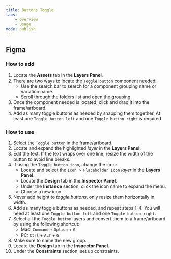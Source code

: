 ```yaml
---
title: Buttons Toggle
tabs:
    - Overview
    - Usage
mode: publish
---
```



## Figma


### How to add

1. Locate the **Assets** tab in the **Layers Panel**.
2. There are two ways to locate the `Toggle button` component needed: 
   	* Use the search bar to search for a component grouping name or variation name.
  	* Scroll through the folders list and open the grouping.
3. Once the component needed is located, click and drag it into the frame/artboard. 
4. Add as many toggle buttons as needed by snapping them together. At least one `Toggle button left` and one `Toggle button right` is required.


### How to use

1. Select the `Toggle button` in the frame/artboard. 
2. Locate and expand the highlighted *layer* in the **Layers Panel**.
3. Edit the text. If the text wraps over one line, resize the width of the button to avoid line breaks.
4. If using the `Toggle button icon`, change the icon:
    * Locate and select the `Icon > Placeholder Icon` *layer* in the **Layers Panel**.
    * Locate the **Design** tab in the **Inspector Panel**.
    * Under the **Instance** section, click the icon name to expand the menu. 
    * Choose a new icon. 
5. Never add height to *toggle buttons*, only resize them horizontally in width. 
6. Add as many toggle buttons as needed, and repeat steps 1–4. You will need at least one `Toggle button left` and one `Toggle button right`.
7. Select all the `Toggle button` layers and convert them to a frame/artboard by using the following shortcut:
    * Mac: `Command` + `Option` + `G`
    * PC: `Ctrl` + `ALT` + `G`
8. Make sure to name the new group. 
9. Locate the **Design** tab in the **Inspector Panel**.
10. Under the **Constraints** section, set up constraints.
